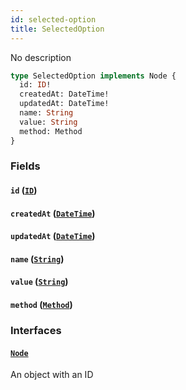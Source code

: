 ```yaml
---
id: selected-option
title: SelectedOption
---
```


No description

```graphql
type SelectedOption implements Node {
  id: ID!
  createdAt: DateTime!
  updatedAt: DateTime!
  name: String
  value: String
  method: Method
}
```

### Fields

#### `id` ([`ID`](../rate-manager-service/scalars/id))

#### `createdAt` ([`DateTime`](../rate-manager-service/scalars/date-time))

#### `updatedAt` ([`DateTime`](../rate-manager-service/scalars/date-time))

#### `name` ([`String`](../rate-manager-service/scalars/string))

#### `value` ([`String`](../rate-manager-service/scalars/string))

#### `method` ([`Method`](../rate-manager-service/objects/method))

### Interfaces

#### [`Node`](../rate-manager-service/interfaces/node)

An object with an ID
